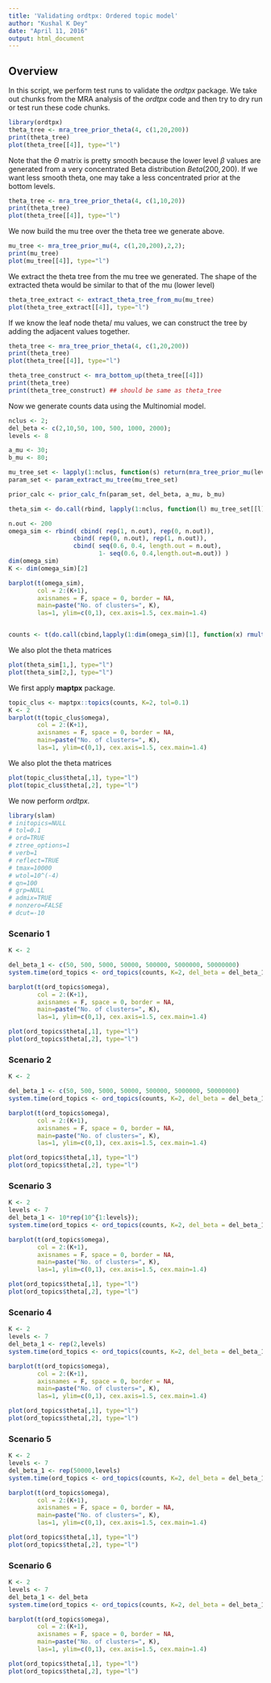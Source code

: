 ```yaml
---
title: 'Validating ordtpx: Ordered topic model'
author: "Kushal K Dey"
date: "April 11, 2016"
output: html_document
---
```


## Overview

In this script, we perform test runs to validate the *ordtpx* package. We take out chunks from the MRA analysis of the *ordtpx* code and then try to dry run or test run these code chunks.

```r
library(ordtpx)
theta_tree <- mra_tree_prior_theta(4, c(1,20,200))
print(theta_tree)
plot(theta_tree[[4]], type="l")
```

Note that the $\Theta$ matrix is pretty smooth because the lower level $\beta$ values are generated from a very concentrated Beta distribution $Beta(200,200)$. If we want less smooth theta, one may take a less concentrated prior at the bottom levels.

```r
theta_tree <- mra_tree_prior_theta(4, c(1,10,20))
print(theta_tree)
plot(theta_tree[[4]], type="l")
```

We now build the mu tree over the theta tree we generate above.

```r
mu_tree <- mra_tree_prior_mu(4, c(1,20,200),2,2);
print(mu_tree)
plot(mu_tree[[4]], type="l")
```

We extract the theta tree from the mu tree we generated. The shape of the extracted theta would be similar to that of the mu (lower level)

```r
theta_tree_extract <- extract_theta_tree_from_mu(mu_tree)
plot(theta_tree_extract[[4]], type="l")
```


If we know the leaf node theta/ mu values, we can construct the tree by adding the adjacent values together.


```r
theta_tree <- mra_tree_prior_theta(4, c(1,20,200))
print(theta_tree)
plot(theta_tree[[4]], type="l")
```

```r
theta_tree_construct <- mra_bottom_up(theta_tree[[4]])
print(theta_tree)
print(theta_tree_construct) ## should be same as theta_tree
```


Now we generate counts data using the Multinomial model.

```r
nclus <- 2;
del_beta <- c(2,10,50, 100, 500, 1000, 2000);
levels <- 8

a_mu <- 30;
b_mu <- 80;

mu_tree_set <- lapply(1:nclus, function(s) return(mra_tree_prior_mu(levels,del_beta, a_mu, b_mu)));
param_set <- param_extract_mu_tree(mu_tree_set)

prior_calc <- prior_calc_fn(param_set, del_beta, a_mu, b_mu)

theta_sim <- do.call(rbind, lapply(1:nclus, function(l) mu_tree_set[[l]][[levels]]/mu_tree_set[[l]][[1]]));

n.out <- 200
omega_sim <- rbind( cbind( rep(1, n.out), rep(0, n.out)),
                  cbind( rep(0, n.out), rep(1, n.out)),
                  cbind( seq(0.6, 0.4, length.out = n.out),
                         1- seq(0.6, 0.4,length.out=n.out)) )
dim(omega_sim)
K <- dim(omega_sim)[2]

barplot(t(omega_sim),
        col = 2:(K+1),
        axisnames = F, space = 0, border = NA,
        main=paste("No. of clusters=", K),
        las=1, ylim=c(0,1), cex.axis=1.5, cex.main=1.4)


counts <- t(do.call(cbind,lapply(1:dim(omega_sim)[1], function(x) rmultinom(1,1000,prob=omega_sim[x,]%*%theta_sim))));

```

We also plot the theta matrices

```r
plot(theta_sim[1,], type="l")
plot(theta_sim[2,], type="l")
```

We first apply **maptpx** package.

```r
topic_clus <- maptpx::topics(counts, K=2, tol=0.1)
K <- 2
barplot(t(topic_clus$omega),
        col = 2:(K+1),
        axisnames = F, space = 0, border = NA,
        main=paste("No. of clusters=", K),
        las=1, ylim=c(0,1), cex.axis=1.5, cex.main=1.4)
```

We also plot the theta matrices

```r
plot(topic_clus$theta[,1], type="l")
plot(topic_clus$theta[,2], type="l")
```

We now perform *ordtpx*.

```r
library(slam)
# initopics=NULL
# tol=0.1
# ord=TRUE
# ztree_options=1
# verb=1
# reflect=TRUE
# tmax=10000
# wtol=10^(-4)
# qn=100
# grp=NULL
# admix=TRUE
# nonzero=FALSE
# dcut=-10
```

### Scenario 1

```r
K <- 2

del_beta_1 <- c(50, 500, 5000, 50000, 500000, 5000000, 50000000)
system.time(ord_topics <- ord_topics(counts, K=2, del_beta = del_beta_1, a_mu=1, b_mu=3, ztree_options=2, tol=0.001));

barplot(t(ord_topics$omega),
        col = 2:(K+1),
        axisnames = F, space = 0, border = NA,
        main=paste("No. of clusters=", K),
        las=1, ylim=c(0,1), cex.axis=1.5, cex.main=1.4)
```

```r
plot(ord_topics$theta[,1], type="l")
plot(ord_topics$theta[,2], type="l")
```

### Scenario 2

```r
K <- 2

del_beta_1 <- c(50, 500, 5000, 50000, 500000, 5000000, 50000000)
system.time(ord_topics <- ord_topics(counts, K=2, del_beta = del_beta_1, a_mu=10, b_mu=30, ztree_options=2, tol=0.001));

barplot(t(ord_topics$omega),
        col = 2:(K+1),
        axisnames = F, space = 0, border = NA,
        main=paste("No. of clusters=", K),
        las=1, ylim=c(0,1), cex.axis=1.5, cex.main=1.4)
```

```r
plot(ord_topics$theta[,1], type="l")
plot(ord_topics$theta[,2], type="l")
```

### Scenario 3

```r
K <- 2
levels <- 7
del_beta_1 <- 10*rep(10^{1:levels});
system.time(ord_topics <- ord_topics(counts, K=2, del_beta = del_beta_1, a_mu=10, b_mu=30, ztree_options=2, tol=0.001));

barplot(t(ord_topics$omega),
        col = 2:(K+1),
        axisnames = F, space = 0, border = NA,
        main=paste("No. of clusters=", K),
        las=1, ylim=c(0,1), cex.axis=1.5, cex.main=1.4)
```

```r
plot(ord_topics$theta[,1], type="l")
plot(ord_topics$theta[,2], type="l")
```


### Scenario 4

```r
K <- 2
levels <- 7
del_beta_1 <- rep(2,levels)
system.time(ord_topics <- ord_topics(counts, K=2, del_beta = del_beta_1, a_mu=10, b_mu=30, ztree_options=2, tol=0.001));

barplot(t(ord_topics$omega),
        col = 2:(K+1),
        axisnames = F, space = 0, border = NA,
        main=paste("No. of clusters=", K),
        las=1, ylim=c(0,1), cex.axis=1.5, cex.main=1.4)
```


```r
plot(ord_topics$theta[,1], type="l")
plot(ord_topics$theta[,2], type="l")
```

### Scenario 5

```r
K <- 2
levels <- 7
del_beta_1 <- rep(50000,levels)
system.time(ord_topics <- ord_topics(counts, K=2, del_beta = del_beta_1, a_mu=10, b_mu=30, ztree_options=2, tol=0.001));

barplot(t(ord_topics$omega),
        col = 2:(K+1),
        axisnames = F, space = 0, border = NA,
        main=paste("No. of clusters=", K),
        las=1, ylim=c(0,1), cex.axis=1.5, cex.main=1.4)
```


```r
plot(ord_topics$theta[,1], type="l")
plot(ord_topics$theta[,2], type="l")
```

### Scenario 6

```r
K <- 2
levels <- 7
del_beta_1 <- del_beta
system.time(ord_topics <- ord_topics(counts, K=2, del_beta = del_beta_1, a_mu=10, b_mu=30, ztree_options=2, tol=0.001));

barplot(t(ord_topics$omega),
        col = 2:(K+1),
        axisnames = F, space = 0, border = NA,
        main=paste("No. of clusters=", K),
        las=1, ylim=c(0,1), cex.axis=1.5, cex.main=1.4)
```


```r
plot(ord_topics$theta[,1], type="l")
plot(ord_topics$theta[,2], type="l")
```
